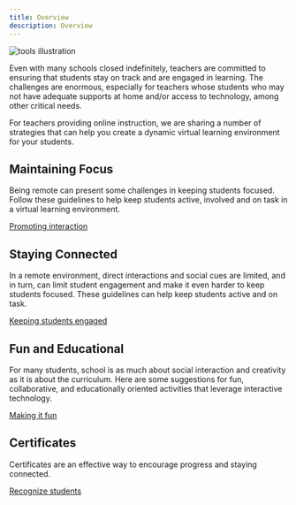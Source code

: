 ```yaml
---
title: Overview
description: Overview
---
```


<Row className="title-with-text">
  <Column colMd={2} colLg={3}>

![tools illustration](images/tips-contenttop.png)

  </Column>
<Column colMd={6} colLg={8}>

Even with many schools closed indefinitely, teachers are committed to ensuring that students stay on track and are engaged in learning. The challenges are enormous, especially for teachers whose students who may not have adequate supports at home and/or access to technology, among other critical needs.

For teachers providing online instruction, we are sharing a number of strategies that can help you create a dynamic virtual learning environment for your students.

  </Column>
</Row>


<!--
> Student engagement is the product of motivation and active learning. It is a product rather than a sum because it will not occur if either element is missing.

<cite>- Elizabeth F. Barkley</cite>
-->

<Row className="title-with-text">
  <Column colMd={2} colLg={3}>

## Maintaining Focus

  </Column>
  <Column colMd={6} colLg={8}>

Being remote can present some challenges in keeping students focused. Follow these guidelines to help keep students active, involved and on task in a virtual learning environment.

[Promoting interaction](/tips-for-teachers/promoting-interaction)

  </Column>
</Row>
<Row className="title-with-text">
  <Column colMd={2} colLg={3}>

## Staying Connected

  </Column>
  <Column colMd={6} colLg={8}>

In a remote environment, direct interactions and social cues are limited, and in turn, can limit student engagement and make it even harder to keep students focused. These guidelines can help keep students active and on task. 

[Keeping students engaged](/tips-for-teachers/keeping-students-engaged)

  </Column>
</Row>
<Row className="title-with-text">
  <Column colMd={2} colLg={3}>

## Fun and Educational

  </Column>
  <Column colMd={6} colLg={8}>

For many students, school is as much about social interaction and creativity as it is about the curriculum. Here are some suggestions for fun, collaborative, and educationally oriented activities that leverage interactive technology.

[Making it fun](/tips-for-teachers/making-it-fun)

  </Column>
</Row>
<Row className="title-with-text">
  <Column colMd={2} colLg={3}>

## Certificates

  </Column>
  <Column colMd={6} colLg={8}>

Certificates are an effective way to encourage progress and staying connected.

[Recognize students](/tips-for-teachers/certificates)

  </Column>
</Row>